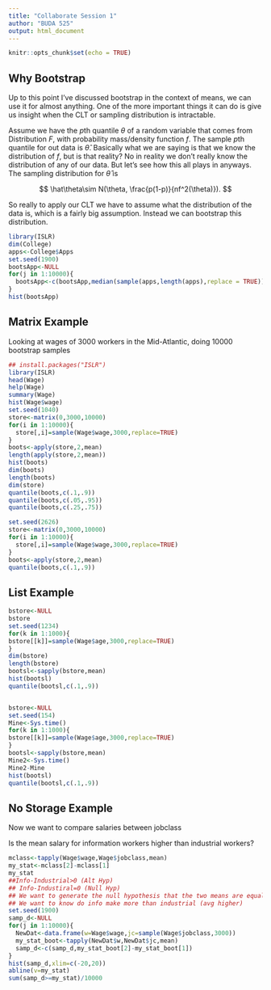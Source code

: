 ```yaml
---
title: "Collaborate Session 1"
author: "BUDA 525"
output: html_document
---
```


```r
knitr::opts_chunk$set(echo = TRUE)
```
## Why Bootstrap

Up to this point I've discussed bootstrap in the context of means, we can use it
for almost anything.  One of the more important things it can do is give us insight
when the CLT or sampling distribution is intractable. 

Assume we have the $p$th quantile $\theta$ of a random variable that comes from Distribution $F$, with probability mass/density function $f$. The sample $p$th quantile for out data is $\hat{\theta}$.  Basically what we are saying is that we know the distribution of $f$, but is that reality?  No in reality we don't really know the distribution of any of our data. But let's see how this all plays in anyways. The sampling distribution for $\hat\theta$ is 

$$
\hat\theta\sim N(\theta, \frac{p(1-p)}{nf^2(\theta)}).
$$

So really to apply our CLT we have to assume what the distribution of the data is, which is a fairly big assumption.  Instead we can bootstrap this distribution.  

```r
library(ISLR)
dim(College)
apps<-College$Apps
set.seed(1900)
bootsApp<-NULL
for(j in 1:10000){
  bootsApp<-c(bootsApp,median(sample(apps,length(apps),replace = TRUE)))
}
hist(bootsApp)
```



## Matrix Example

Looking at wages of 3000 workers in the Mid-Atlantic, doing 10000 bootstrap samples
```r
## install.packages("ISLR")
library(ISLR)
head(Wage)
help(Wage)
summary(Wage)
hist(Wage$wage)
set.seed(1040)
store<-matrix(0,3000,10000)
for(i in 1:10000){
  store[,i]=sample(Wage$wage,3000,replace=TRUE)
}
boots<-apply(store,2,mean)
length(apply(store,2,mean))
hist(boots)
dim(boots)
length(boots)
dim(store)
quantile(boots,c(.1,.9))
quantile(boots,c(.05,.95))
quantile(boots,c(.25,.75))

set.seed(2626)
store<-matrix(0,3000,10000)
for(i in 1:10000){
  store[,i]=sample(Wage$wage,3000,replace=TRUE)
}
boots<-apply(store,2,mean)
quantile(boots,c(.1,.9))
```

## List Example
```r
bstore<-NULL
bstore
set.seed(1234)
for(k in 1:1000){
bstore[[k]]=sample(Wage$age,3000,replace=TRUE)
}
dim(bstore)
length(bstore)
bootsl<-sapply(bstore,mean)
hist(bootsl)
quantile(bootsl,c(.1,.9))


bstore<-NULL
set.seed(154)
Mine<-Sys.time()
for(k in 1:1000){
bstore[[k]]=sample(Wage$age,3000,replace=TRUE)
}
bootsl<-sapply(bstore,mean)
Mine2<-Sys.time()
Mine2-Mine
hist(bootsl)
quantile(bootsl,c(.1,.9))
```

## No Storage Example

Now we want to compare salaries between jobclass

Is the mean salary for information workers higher than industrial workers? 


```r
mclass<-tapply(Wage$wage,Wage$jobclass,mean)
my_stat<-mclass[2]-mclass[1]
my_stat
##Info-Industrial>0 (Alt Hyp)
## Info-Industiral=0 (Null Hyp)
## We want to generate the null hypothesis that the two means are equal
## We want to know do info make more than industrial (avg higher)
set.seed(1900)
samp_d<-NULL
for(j in 1:10000){
  NewDat<-data.frame(w=Wage$wage,jc=sample(Wage$jobclass,3000))
  my_stat_boot<-tapply(NewDat$w,NewDat$jc,mean)
  samp_d<-c(samp_d,my_stat_boot[2]-my_stat_boot[1])
}
hist(samp_d,xlim=c(-20,20))
abline(v=my_stat)
sum(samp_d>=my_stat)/10000
```